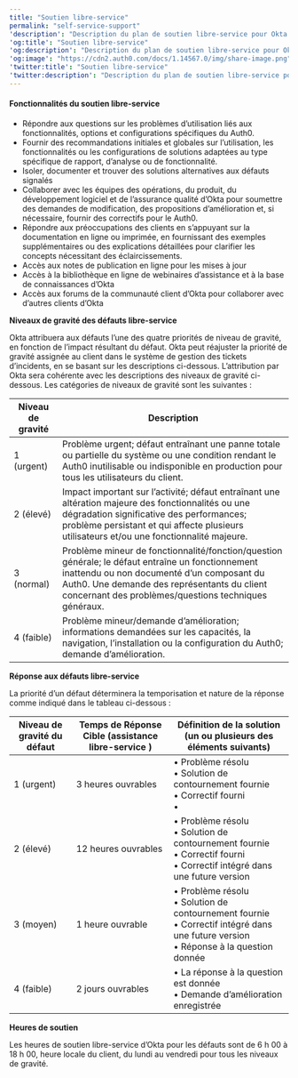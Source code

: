---
title: "Soutien libre-service"
permalink: "self-service-support"
'description': "Description du plan de soutien libre-service pour Okta Customer Identity Cloud"
'og:title': "Soutien libre-service"
'og:description': "Description du plan de soutien libre-service pour Okta Customer Identity Cloud"
'og:image': "https://cdn2.auth0.com/docs/1.14567.0/img/share-image.png"
'twitter:title': "Soutien libre-service"
'twitter:description': "Description du plan de soutien libre-service pour Okta Customer Identity Cloud"
---

#### Fonctionnalités du soutien libre-service

* Répondre aux questions sur les problèmes d’utilisation liés aux fonctionnalités, options et configurations spécifiques du Auth0.
* Fournir des recommandations initiales et globales sur l’utilisation, les fonctionnalités ou les configurations de solutions adaptées au type spécifique de rapport, d’analyse ou de fonctionnalité.
* Isoler, documenter et trouver des solutions alternatives aux défauts signalés
* Collaborer avec les équipes des opérations, du produit, du développement logiciel et de l’assurance qualité d’Okta pour soumettre des demandes de modification, des propositions d’amélioration et, si nécessaire, fournir des correctifs pour le Auth0.
* Répondre aux préoccupations des clients en s’appuyant sur la documentation en ligne ou imprimée, en fournissant des exemples supplémentaires ou des explications détaillées pour clarifier les concepts nécessitant des éclaircissements.
* Accès aux notes de publication en ligne pour les mises à jour
* Accès à la bibliothèque en ligne de webinaires d’assistance et à la base de connaissances d’Okta
* Accès aux forums de la communauté client d’Okta pour collaborer avec d’autres clients d’Okta

**Niveaux de gravité des défauts libre-service**

Okta attribuera aux défauts l’une des quatre priorités de niveau de gravité, en fonction de l’impact résultant du défaut. Okta peut réajuster la priorité de gravité assignée au client dans le système de gestion des tickets d’incidents, en se basant sur les descriptions ci-dessous. L’attribution par Okta sera cohérente avec les descriptions des niveaux de gravité ci-dessous. Les catégories de niveaux de gravité sont les suivantes :

<table class="table"><thead>
<tr>
<th>Niveau de gravité</th>
<th>Description</th>
</tr>
</thead>
<tbody>
<tr>
<td>1 (urgent)</td>
<td>Problème urgent; défaut entraînant une panne totale ou partielle du système ou une condition rendant le Auth0 inutilisable ou indisponible en production pour tous les utilisateurs du client.</td>
</tr>
<tr>
<td>2 (élevé)</td>
<td>Impact important sur l’activité; défaut entraînant une altération majeure des fonctionnalités ou une dégradation significative des performances; problème persistant et qui affecte plusieurs utilisateurs et/ou une fonctionnalité majeure.</td>
</tr>
<tr>
<td>3 (normal)</td>
<td>Problème mineur de fonctionnalité/fonction/question générale; le défaut entraîne un fonctionnement inattendu ou non documenté d’un composant du Auth0. Une demande des représentants du client concernant des problèmes/questions techniques généraux.</td>
</tr>
<tr>
<td>4 (faible)</td>
<td>Problème mineur/demande d’amélioration; informations demandées sur les capacités, la navigation, l’installation ou la configuration du Auth0; demande d’amélioration.</td>
</tr>
</tbody>
</table>

**Réponse aux défauts libre-service**

La priorité d’un défaut déterminera la temporisation et nature de la réponse comme indiqué dans le tableau ci-dessous :

<table class="table"><thead>
<tr>
<th>Niveau de gravité du défaut</th>
<th>Temps de Réponse Cible (assistance libre-service )</th>
<th>Définition de la solution (un ou plusieurs des éléments suivants)</th>
</tr>
</thead>
<tbody>
<tr>
<td>1 (urgent)</td>
<td>3 heures ouvrables</td>
<td>• Problème résolu <br/> • Solution de contournement fournie <br/>• Correctif fourni <br/>•</td>
</tr>
<tr>
<td>2 (élevé)</td>
<td>12 heures ouvrables</td>
<td>• Problème résolu <br/> • Solution de contournement fournie <br/>• Correctif fourni <br/>• Correctif intégré dans une future version</td>
</tr>
<tr>
<td>3 (moyen)</td>
<td>1 heure ouvrable</td>
<td>• Problème résolu <br/> • Solution de contournement fournie <br/>• Correctif intégré dans une future version<br/>• Réponse à la question donnée</td>
</tr>
<tr>
<td>4 (faible)</td>
<td>2 jours ouvrables</td>
<td>• La réponse à la question est donnée <br/>• Demande d’amélioration enregistrée</td>
</tr>
</tbody>
</table>

**Heures de soutien**

Les heures de soutien libre-service d’Okta pour les défauts sont de 6 h 00 à 18 h 00, heure locale du client, du lundi au vendredi pour tous les niveaux de gravité.